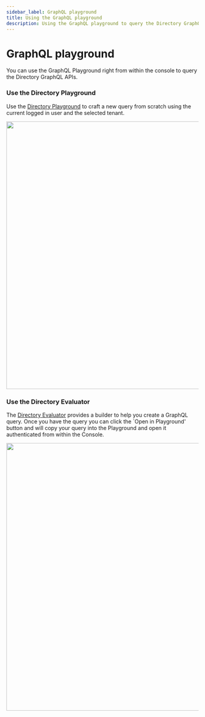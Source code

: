 ```yaml
---
sidebar_label: GraphQL playground
title: Using the GraphQL playground
description: Using the GraphQL playground to query the Directory GraphQL APIa
---
```


# GraphQL playground

You can use the GraphQL Playground right from within the console to query the Directory GraphQL APIs. 

### Use the Directory Playground

Use the [Directory Playground](https://console.aserto.com/ui/directory_v2/playground) to craft a new query from scratch using the current logged in user and the selected tenant.

<img src="/directory-graphql-2.png" width="700px" />

### Use the Directory Evaluator

The [Directory Evaluator](https://console.aserto.com/ui/directory_v2/evaluator) provides a builder to help you create a GraphQL query. Once you have the query you can click the `Open in Playground' button and will copy your query into the Playground and open it authenticated from within the Console. 

<img src="/directory-graphql-3.png" width="700px" />
